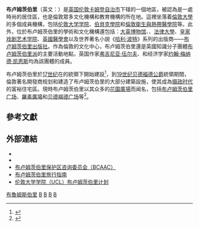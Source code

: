 {{NoteTA
|G1=UK
|G2=PP
|1=zh-hans:布卢姆茨伯里; zh-hant:布盧姆茨伯里; zh-hk:布林斯貝利; zh-tw:布魯姆斯伯里;
|2=zh-cn:弗吉尼亚·伍尔夫; zh-hk:維珍尼亞·伍爾芙; zh-tw:維吉尼亞·吳爾芙;
|3=zh-cn:约翰·梅纳德·凯恩斯; zh-hk:約翰·梅納·凱恩斯; zh-tw:約翰·梅納德·凱因斯;
}}
{{Other uses|布盧姆茨伯里 (消歧義)}}
{{Infobox UK place
| country                  = 英格兰
| map_type                 = Greater London
| static_image_name        = {{Photomontage
| photo1a                  = British Museum from NE 2 (cropped).JPG
| photo2a                  = Aabedfordsq2.jpg
| photo2b                  = Cartwright Gardens - geograph.org.uk - 1008860.jpg
| photo3a                  = Sicilian Avenue.jpg
| photo3b                  = Gordon Square (west side) 3.jpg
| spacing                  = 2
| position                 = center
| color_border             = white
| color                    = white
| size                     = 266
| foot_montage             = 上：[[大英博物馆|大英博物馆]]；左中：[[戈登广场|戈登广场]]；右中：[[贝德福德广场|贝德福德广场]]；左下：{{le|西西里大街|Sicilian Avenue}}；右下：{{le|卡特賴特花園|Cartwright Gardens}}
}}
| region                   = 伦敦
| population               = 10892
| population_ref           =（2011年）
| official_name            = 布卢姆茨伯里<br>Bloomsbury
| coordinates              = {{coord|51.5201|-0.1288|display=inline,title}}
| os_grid_reference        = TQ299818
| post_town                = LONDON
| postcode_area            = WC
| postcode_district        = WC1, NW1
| london_borough           = Camden
| dial_code                = 020
| constituency_westminster = [[霍本和聖潘克拉斯_(英國國會選區)|霍本和聖潘克拉斯]]
}}

'''布卢姆茨伯里'''（英文：{{lang|en|Bloomsbury}}）是[[英国|英国]][[伦敦|伦敦]][[卡姆登區|卡姆登自治市]]下辖的一個地區，被認為是一處時尚的居住區，也是倫敦眾多文化機構和教育機構的所在地。這裡坐落着[[倫敦大學|倫敦大學]]的多個成員機構，包括[[伦敦大学学院|伦敦大学学院]]、[[伦敦大学伯贝克学院|伯貝克學院]]和[[倫敦衛生與熱帶醫學院|倫敦衛生與熱帶醫學院]]等。此外，位於布卢姆茨伯里的學術和文化機構還包括：[[大英博物馆|大英博物馆]]、{{le|新人文學院|New College of the Humanities at Northeastern}}、[[法律大學|法律大學]]、[[皇家戏剧艺术学院|皇家戏剧艺术学院]]、[[英國醫學會|英國醫學會]]以及世界著名小說《[[哈利·波特|哈利·波特]]》系列的出版商——[[布卢姆茨伯里出版社|布卢姆茨伯里出版社]]。作為倫敦的文化中心，布卢姆茨伯里還是英國知識分子團體[[布卢姆茨伯里派|布卢姆茨伯里派]]的主要活動地點，英国作家[[弗吉尼亚·伍尔夫|弗吉尼亚·伍尔夫]]、{{le|李顿·斯特雷奇|Lytton Strachey}}和经济学家[[约翰·梅纳德·凯恩斯|约翰·梅纳德·凯恩斯]]均為該團體的成員。

布卢姆茨伯里於[[17世纪|17世纪]]在{{le|南安普敦伯爵|Earl of Southampton}}的統領下開始建設<ref name="LondonEncyc">{{cite encyclopedia |editor1=Weinreb, Ben |editor1-link=本·温雷布<!-- Ben Weinreb --> |editor2=Hibbert, Christopher |editor2-link=克里斯多夫·希伯特<!-- Christopher Hibbert --> |year=1983 |encyclopedia=''[[伦敦百科全书|The London Encyclopaedia]]'' |publisher=[[麥米倫出版公司|Macmillan]] |place=[[London|London]]}}</ref>，到[[19世纪|19世纪]][[贝德福德公爵|贝德福德公爵]]統領期間，倫敦著名開發商{{le|詹姆士·伯頓 (房地產開發商)|James Burton (property developer)|詹姆士·伯頓}}规划和建造了布卢姆茨伯里的大部分建築設施，使其成為[[摄政时代|摄政时代]]的富裕住宅區。現時布卢姆茨伯里以其众多的[[花園廣場|花園廣場]]而闻名，包括[[布卢姆茨伯里广场|布卢姆茨伯里广场]]、[[羅素廣場|羅素廣場]]和[[贝德福德广场|贝德福德广场]]等<ref>{{cite web |title=London Squares and Gardens |url=https://web.archive.org/web/20071012053330/http://www.gardenvisit.com/landscape/london/lguide/london-squares.htm |website=''www.gardenvisit.com'' |archive-date=2007-10-12}}</ref>。

==參考文獻==
{{Reflist}}

==外部連結==
* {{Commons category-inline|Bloomsbury, London district|布卢姆茨伯里}}
* {{Wikivoyage-inline|en:London/Bloomsbury|布卢姆茨伯里}}
* [https://bloomsburyconservation.org.uk/ 布卢姆茨伯里保护区咨询委员会（BCAAC）] {{Wayback|url=https://bloomsburyconservation.org.uk/ |date=20210510093837 }}
* [https://web.archive.org/web/20140514174430/http://www.citymarque.com/london/locations/bloomsbury/ 布卢姆茨伯里旅行指南]
* [http://www.ucl.ac.uk/bloomsbury-project/streets/taviton_street.htm 伦敦大学学院（UCL）布卢姆茨伯里计划] {{Wayback|url=http://www.ucl.ac.uk/bloomsbury-project/streets/taviton_street.htm |date=20211102222454 }}

{{倫敦地區}}
{{Authority control}}

[[Category:布魯姆斯伯里|]]
[[Category:倫敦地區|B]]
[[Category:卡姆登區地區|B]]
[[Category:倫敦前民政教區|B]]
[[Category:布卢姆茨伯里派活动地点|B]]